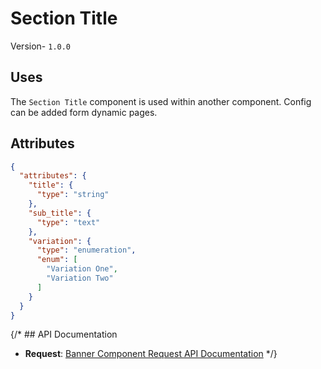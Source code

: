 

# Section Title
Version- `1.0.0`

## Uses
The `Section Title` component is used within another component. Config can be added form dynamic pages.


## Attributes

```json
{
  "attributes": {
    "title": {
      "type": "string"
    },
    "sub_title": {
      "type": "text"
    },
    "variation": {
      "type": "enumeration",
      "enum": [
        "Variation One",
        "Variation Two"
      ]
    }
  }
}
```

{/* ## API Documentation

- **Request**: [Banner Component Request API Documentation](#) */}